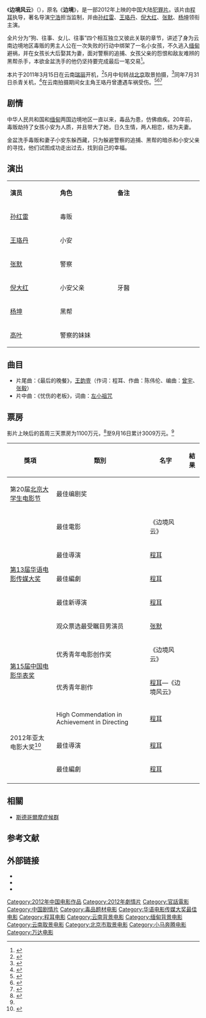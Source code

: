 {{电影信息框
| 片名     = 边境风云
| 电影原名 = ''{{lang|en|Lethal Hostage}}''
| 图像     = Lethal Hostage.jpg
| 图像说明 = 电影海报
| 副标题   = 绑架我，爱上你
| 导演     = [[程耳|程耳]]
| 监制     = [[宁浩|宁浩]]
| 制片     = 刘开珞、张宁、[[陈祉希|陈祉希]]
| 编剧     = 程耳
| 统筹     = 芦洋
| 主演     = {{Unbulleted list|[[孙红雷|孙红雷]]|[[王珞丹|王珞丹]]|[[倪大红|倪大红]]|[[张默_(演员)|张默]]|[[杨坤|杨坤]]|[[高叶|高叶]]}}
| 配乐     = 陈伟伦
| 片尾曲   = 王韵壹《最后的晚餐》
| 摄影     = 徐伟、杜杰
| 剪辑     = 程耳
| 制片商   = 北方电影集团<br>[[小马奔腾|小马奔腾]]<br>北京合众思睿<br>天津滨海国际影业<br>云文影业<br>[[北京万达文化产业集团|万达影视]]
| 片长     = 96分钟
| 产地     = {{中國大陸電影產地}}
| 语言     = [[普通话|普通话]]
| 上映日期 = 2012年8月17日（中国大陆）
| 发行商   = [[小马奔腾|小马奔腾]]、[[中国电影股份有限公司|中影公司]]、中影数字电影发展公司、[[北京万达文化产业集团|万达影视]]
| 公映许可 = {{SARFT|故|2012|452}}
| 预算     = [[CNY|CNY]] ¥1000万<ref>{{cite news | title=3000万票房的低调胜利：《边境风云》下片前口碑大反弹 | url=http://www.time-weekly.com/story/2012-09-06/126579.html | newspaper=[[时代周报|时代周报]] | date=2012-09-06 | access-date=2014-08-10 | archive-url=https://web.archive.org/web/20141028145847/http://www.time-weekly.com/story/2012-09-06/126579.html | archive-date=2014-10-28 | dead-url=yes }}</ref>
| 票房     = CNY ¥3009万<ref name=gross>{{cite web | title=中国电影报2012年9月18日新浪微博 | url=http://weibo.com/2304129841/yCqF0APlS | access-date=2014-03-20| date=2012-09-18}}</ref>
}}
《'''边境风云'''》（{{lang-en|''Lethal Hostage''}}），原名《'''边境'''》，是一部2012年上映的中国大陆[[犯罪片|犯罪片]]。该片由[[程耳|程耳]]执导，著名导演[[宁浩|宁浩]]担当监制，并由[[孙红雷|孙红雷]]、[[王珞丹|王珞丹]]、[[倪大红|倪大红]]、[[张默_(演员)|张默]]、[[杨坤|杨坤]]领衔主演。

全片分为“狗、往事、女儿、往事”四个相互独立又彼此关联的章节，讲述了身为云南边境地区毒贩的男主人公在一次失败的行动中绑架了一名小女孩，不久逃入[[缅甸|缅甸]]避祸，并在女孩长大后娶其为妻，面对警察的追捕、女孩父亲的怨恨和敌友难辨的黑帮杀手，本欲金盆洗手的他仍坚持要完成最后一笔交易<ref>{{cite news | title=评论：《边境风云》成功的实验性创作 | url=http://ent.sina.com.cn/r/m/2012-08-24/17113721311.shtml | newspaper=[[羊城晚报|羊城晚报]] | access-date=2014-03-20| date=2012-08-24}}</ref>。

本片于2011年3月15日在云南[[瑞丽|瑞丽]]开机，<ref>{{cite news | title=孙红雷王珞丹抵瑞丽《边境》 | url=http://ccwb.yunnan.cn/html/2011-03/20/content_309148.htm | newspaper=春城晚报 | date=2011-03-20| access-date=2014-03-20}}</ref>5月中旬转战[[北京|北京]]取景拍摄，<ref>{{cite web | title=黄文2011年5月14日新浪微博 | url=http://weibo.com/1888761073/eAhfpmPbKVm | date=2011-05-14| access-date=2014-03-20}}</ref>同年7月31日杀青关机，<ref>{{cite web | title=高叶2011年7月31日新浪微博 | url=http://weibo.com/1577680003/xhfsI2sb8 | date=2011-07-31| access-date=2014-03-20}}</ref>在云南拍摄期间女主角王珞丹曾遭遇车祸受伤。<ref>{{cite news | title=王珞丹遭遇车祸面部缝针 本月9日还要正式亮相 | url=http://ent.sina.com.cn/s/m/2011-04-08/03183275513.shtml | newspaper=[[新快报|新快报]] | date=2011-04-08 | accessdate=2014-08-10 | archive-date=2014-08-12 | archive-url=https://web.archive.org/web/20140812203344/http://ent.sina.com.cn/s/m/2011-04-08/03183275513.shtml | dead-url=no }}</ref><ref>{{cite news | title=《边境风云》定档8月17日 王珞丹上演劫持之恋 | url=http://ent.qq.com/a/20120717/000730.htm | newspaper=[[腾讯娱乐|腾讯娱乐]] | date=2012-07-17| access-date=2014-03-20}}</ref><ref>{{cite news | title=《边境风云》今日公映:孙红雷煽情 左小祖咒力挺 | url=http://news.mtime.com/2012/08/17/1495217.html | newspaper=时光网 | date=2012-08-17| access-date=2014-03-20}}</ref>

==剧情==

中华人民共和国和[[缅甸|缅甸]]两国边境地区一直以来，毒品为患，仿佛痼疾。20年前，毒贩劫持了女孩小安为人质，并且带大了她，日久生情，两人相恋，结为夫妻。

金盆洗手毒贩和妻子小安东躲西藏，只为躲避警察的追捕、黑帮的暗杀和小安父亲的寻找，他们试图成功走出过去，找到自己的幸福。

== 演出 ==
{|class="wikitable" width="20%"
|- style="background:cornflowerblue; color:white" align=center
|style="width:5%"|'''演员'''||style="width:6%"|'''角色'''||style="width:9%"|'''备注'''
|-
| [[孙红雷|孙红雷]] || 毒贩 ||   
|-
| [[王珞丹|王珞丹]] || 小安 ||   
|- 
| [[张默_(演员)|张默]] || 警察 ||   
|- 
| [[倪大红|倪大红]] || 小安父亲 || 牙醫 
|-
| [[杨坤|杨坤]] || 黑帮 ||   
|-
| [[高叶|高叶]] || 警察的妹妹 ||   
|}

== 曲目 ==
*片尾曲：《最后的晚餐》，[[王韵壹|王韵壹]]（作词：程耳、作曲：陈伟伦、编曲：[[曾宇|曾宇]]、[[张毅|张毅]]）
*片中曲：《忧伤的老板》，词曲：[[左小祖咒|左小祖咒]]

== 票房 ==
影片上映后的首周三天票房为1100万元，<ref>{{cite web | title=中国电影报2012年8月21日新浪微博 | url=http://weibo.com/2304129841/yyaVbsbIX | date=2012-08-21}}</ref>至9月16日累计3009万元。<ref name=gross/>

{| class="wikitable" style="font-size: 100%;"
|-
! 獎項
! 類別
! 名字
! 結果
|-	
| rowspan="1"|第20届[[北京大学生电影节|北京大学生电影节]]
| 最佳编剧奖
| 
|{{won}}
|-	
| rowspan="5"|[[第13届华语电影传媒大奖|第13届华语电影传媒大奖]]
| 最佳電影
| 《边境风云》
|{{won}}
|-
| 最佳導演
| [[程耳|程耳]]
|{{nom}}
|-
| 最佳編劇
| [[程耳|程耳]]
|{{nom}}
|-
| 最佳新導演
| [[程耳|程耳]]
|{{won}}
|-
| 观众票选最受瞩目男演员
| [[张默_(演员)|张默]]
|{{nom}}
|-	
| rowspan="2"|[[第15届中国电影华表奖|第15届中国电影华表奖]]
| 优秀青年电影创作奖
| 《边境风云》
|{{won}}
|-
| 优秀青年剧作
| [[程耳|程耳]]—《边境风云》
|{{won}}
|-
| rowspan="3"|2012年亚太电影大奖<ref>{{cite web | title=亚太电影大奖(Asia Pacific Screen Awards) 歷年獲獎及提名 | url=http://www.asiapacificscreenacademy.com/apsa-archive/apsa-nominees-winners/nominees-winners-archive/?nomyear=57&nomcat=17&winner=17&country=17&Submit=Submit | accessdate=2014-08-17 | deadurl=yes | archiveurl=https://web.archive.org/web/20140819084450/http://www.asiapacificscreenacademy.com/apsa-archive/apsa-nominees-winners/nominees-winners-archive/?nomyear=57&nomcat=17&winner=17&country=17&Submit=Submit | archivedate=2014-08-19 }}</ref>
| High Commendation in Achievement in Directing
| [[程耳|程耳]]
|{{won}}
|-
| 最佳導演
| [[程耳|程耳]]
|{{nom}}
|-
|最佳編劇
| [[程耳|程耳]]
|{{nom}}
|-
|}

== 相關 ==
* [[斯德哥爾摩症候群|斯德哥爾摩症候群]]

==参考文献==
{{reflist|2}}

== 外部链接==
* {{douban}}
* {{imdb title|2385138}}
* {{mtime|174947}}

{{华语电影传媒大奖最佳电影|第13屆}}
{{DEFAULTSORT:B边}}
[[Category:2012年中国电影作品|Category:2012年中国电影作品]]
[[Category:2012年劇情片|Category:2012年劇情片]]
[[Category:官話電影|Category:官話電影]]
[[Category:中国剧情片|Category:中国剧情片]]
[[Category:毒品题材电影|Category:毒品题材电影]]
[[Category:华语电影传媒大奖最佳电影|Category:华语电影传媒大奖最佳电影]]
[[Category:程耳电影|Category:程耳电影]]
[[Category:云南背景电影|Category:云南背景电影]]
[[Category:缅甸背景电影|Category:缅甸背景电影]]
[[Category:云南取景电影|Category:云南取景电影]]
[[Category:北京市取景电影|Category:北京市取景电影]]
[[Category:小马奔腾电影|Category:小马奔腾电影]]
[[Category:万达电影|Category:万达电影]]
